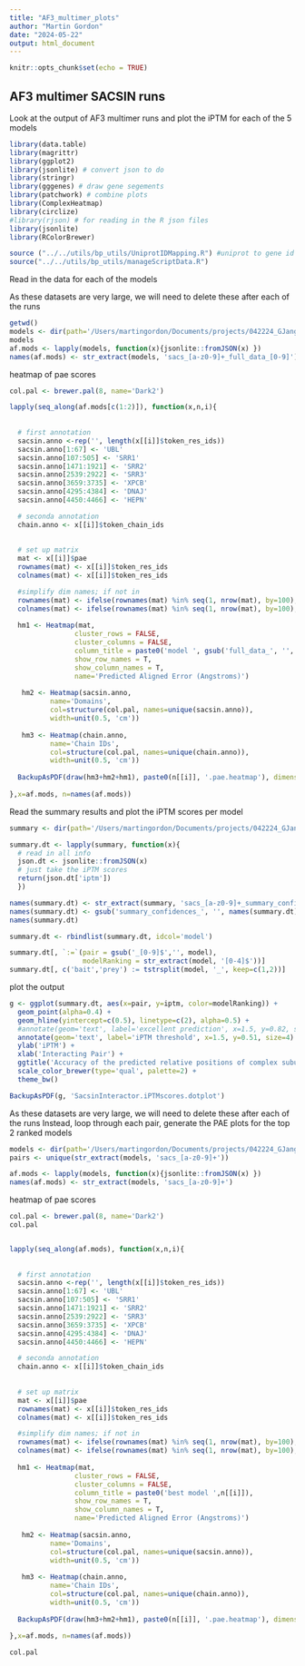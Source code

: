 ```yaml
---
title: "AF3_multimer_plots"
author: "Martin Gordon"
date: "2024-05-22"
output: html_document
---
```


```r
knitr::opts_chunk$set(echo = TRUE)
```

## AF3 multimer SACSIN runs

Look at the output of AF3 multimer runs and plot the iPTM for each of the 5 models

```r
library(data.table)
library(magrittr)
library(ggplot2)
library(jsonlite) # convert json to do
library(stringr)
library(gggenes) # draw gene segements
library(patchwork) # combine plots
library(ComplexHeatmap)
library(circlize)
#library(rjson) # for reading in the R json files
library(jsonlite)
library(RColorBrewer)

source ("../../utils/bp_utils/UniprotIDMapping.R") #uniprot to gene id mapping
source("../../utils/bp_utils/manageScriptData.R")
```

Read in the data for each of the models

As these datasets are very large, we will need to delete these after each of the runs
```r
getwd()
models <- dir(path='/Users/martingordon/Documents/projects/042224_GJang_ARSACS-AF/output', pattern="*sacs_vdac3_full_data_[01234].json", full.names = T, recursive = T)
models
af.mods <- lapply(models, function(x){jsonlite::fromJSON(x) })
names(af.mods) <- str_extract(models, 'sacs_[a-z0-9]+_full_data_[0-9]')
```

heatmap of pae scores

```r
col.pal <- brewer.pal(8, name='Dark2')

lapply(seq_along(af.mods[c(1:2)]), function(x,n,i){
  
  
  # first annotation  
  sacsin.anno <-rep('', length(x[[i]]$token_res_ids))
  sacsin.anno[1:67] <- 'UBL'
  sacsin.anno[107:505] <- 'SRR1'
  sacsin.anno[1471:1921] <- 'SRR2'
  sacsin.anno[2539:2922] <- 'SRR3'
  sacsin.anno[3659:3735] <- 'XPCB'
  sacsin.anno[4295:4384] <- 'DNAJ'
  sacsin.anno[4450:4466] <- 'HEPN'

  # seconda annotation
  chain.anno <- x[[i]]$token_chain_ids
  
  
  # set up matrix
  mat <- x[[i]]$pae
  rownames(mat) <- x[[i]]$token_res_ids
  colnames(mat) <- x[[i]]$token_res_ids

  #simplify dim names; if not in 
  rownames(mat) <- ifelse(rownames(mat) %in% seq(1, nrow(mat), by=100), rownames(mat), '')
  colnames(mat) <- ifelse(rownames(mat) %in% seq(1, nrow(mat), by=100), rownames(mat), '')
  
  hm1 <- Heatmap(mat, 
                cluster_rows = FALSE, 
                cluster_columns = FALSE, 
                column_title = paste0('model ', gsub('full_data_', '', n[[i]])),
                show_row_names = T, 
                show_column_names = T,
                name='Predicted Aligned Error (Angstroms)')
 
   hm2 <- Heatmap(sacsin.anno, 
          name='Domains',
          col=structure(col.pal, names=unique(sacsin.anno)),
          width=unit(0.5, 'cm'))
   
   hm3 <- Heatmap(chain.anno, 
          name='Chain IDs',
          col=structure(col.pal, names=unique(chain.anno)),
          width=unit(0.5, 'cm'))
   
  BackupAsPDF(draw(hm3+hm2+hm1), paste0(n[[i]], '.pae.heatmap'), dimensions=c(14,14))
  
},x=af.mods, n=names(af.mods))
```

Read the summary results and plot the iPTM scores per model

```r
summary <- dir(path='/Users/martingordon/Documents/projects/042224_GJang_ARSACS-AF/output', pattern="*_summary_confidences_[01234].json", full.names = T, recursive = T)

summary.dt <- lapply(summary, function(x){
  # read in all info 
  json.dt <- jsonlite::fromJSON(x)
  # just take the iPTM scores
  return(json.dt['iptm'])
  })

names(summary.dt) <- str_extract(summary, 'sacs_[a-z0-9]+_summary_confidences_[01234]')
names(summary.dt) <- gsub('summary_confidences_', '', names(summary.dt))
names(summary.dt)

summary.dt <- rbindlist(summary.dt, idcol='model')

summary.dt[, `:=`(pair = gsub('_[0-9]$','', model),
                  modelRanking = str_extract(model, '[0-4]$'))]
summary.dt[, c('bait','prey') := tstrsplit(model, '_', keep=c(1,2))]
```
plot the output

```r
g <- ggplot(summary.dt, aes(x=pair, y=iptm, color=modelRanking)) +
  geom_point(alpha=0.4) +
  geom_hline(yintercept=c(0.5), linetype=c(2), alpha=0.5) +
  #annotate(geom='text', label='excellent prediction', x=1.5, y=0.82, size=3) +
  annotate(geom='text', label='iPTM threshold', x=1.5, y=0.51, size=4) +
  ylab('iPTM') +
  xlab('Interacting Pair') +
  ggtitle('Accuracy of the predicted relative positions of complex subunits') +
  scale_color_brewer(type='qual', palette=2) +
  theme_bw()

BackupAsPDF(g, 'SacsinInteractor.iPTMscores.dotplot')
```
As these datasets are very large, we will need to delete these after each of the runs
Instead, loop through each pair, generate the PAE plots for the top 2 ranked models
```r
models <- dir(path='/Users/martingordon/Documents/projects/042224_GJang_ARSACS-AF/output', pattern="*_full_data_0.json", full.names = T, recursive = T)
pairs <- unique(str_extract(models, 'sacs_[a-z0-9]+'))

af.mods <- lapply(models, function(x){jsonlite::fromJSON(x) })
names(af.mods) <- str_extract(models, 'sacs_[a-z0-9]+')
```

heatmap of pae scores

```r
col.pal <- brewer.pal(8, name='Dark2')
col.pal


lapply(seq_along(af.mods), function(x,n,i){
  
  
  # first annotation  
  sacsin.anno <-rep('', length(x[[i]]$token_res_ids))
  sacsin.anno[1:67] <- 'UBL'
  sacsin.anno[107:505] <- 'SRR1'
  sacsin.anno[1471:1921] <- 'SRR2'
  sacsin.anno[2539:2922] <- 'SRR3'
  sacsin.anno[3659:3735] <- 'XPCB'
  sacsin.anno[4295:4384] <- 'DNAJ'
  sacsin.anno[4450:4466] <- 'HEPN'

  # seconda annotation
  chain.anno <- x[[i]]$token_chain_ids
  
  
  # set up matrix
  mat <- x[[i]]$pae
  rownames(mat) <- x[[i]]$token_res_ids
  colnames(mat) <- x[[i]]$token_res_ids

  #simplify dim names; if not in 
  rownames(mat) <- ifelse(rownames(mat) %in% seq(1, nrow(mat), by=100), rownames(mat), '')
  colnames(mat) <- ifelse(rownames(mat) %in% seq(1, nrow(mat), by=100), rownames(mat), '')
  
  hm1 <- Heatmap(mat, 
                cluster_rows = FALSE, 
                cluster_columns = FALSE, 
                column_title = paste0('best model ',n[[i]]),
                show_row_names = T, 
                show_column_names = T,
                name='Predicted Aligned Error (Angstroms)')
 
   hm2 <- Heatmap(sacsin.anno, 
          name='Domains',
          col=structure(col.pal, names=unique(sacsin.anno)),
          width=unit(0.5, 'cm'))
   
   hm3 <- Heatmap(chain.anno, 
          name='Chain IDs',
          col=structure(col.pal, names=unique(chain.anno)),
          width=unit(0.5, 'cm'))
   
  BackupAsPDF(draw(hm3+hm2+hm1), paste0(n[[i]], '.pae.heatmap'), dimensions=c(14,14))
  
},x=af.mods, n=names(af.mods))
```



```r
col.pal
```

